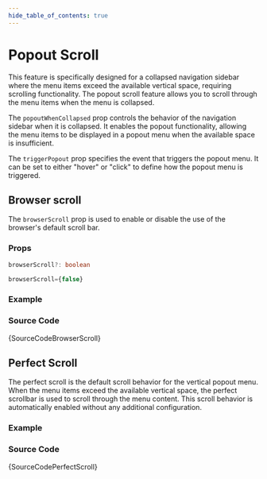 ```yaml
---
hide_table_of_contents: true
---
```



# Popout Scroll

This feature is specifically designed for a collapsed navigation sidebar where the menu items exceed the available vertical space, requiring scrolling functionality. The popout scroll feature allows you to scroll through the menu items when the menu is collapsed.

The `popoutWhenCollapsed` prop controls the behavior of the navigation sidebar when it is collapsed. It enables the popout functionality, allowing the menu items to be displayed in a popout menu when the available space is insufficient.

The `triggerPopout` prop specifies the event that triggers the popout menu. It can be set to either "hover" or "click" to define how the popout menu is triggered. 

## Browser scroll

The `browserScroll` prop is used to enable or disable the use of the browser's default scroll bar.

### Props

```ts noCopy
browserScroll?: boolean
```

```ts noCopy title='Default Value'
browserScroll={false}
```

### Example

<IframeWindow url='http://localhost:3000/menu-examples/vertical-menu/menu-scroll/popout/browser-scroll' />

### Source Code

<TsToJsCodeSnippet>{SourceCodeBrowserScroll}</TsToJsCodeSnippet>

## Perfect Scroll

The perfect scroll is the default scroll behavior for the vertical popout menu. When the menu items exceed the available vertical space, the perfect scrollbar is used to scroll through the menu content. This scroll behavior is automatically enabled without any additional configuration.

### Example

<IframeWindow url='http://localhost:3000/menu-examples/vertical-menu/menu-scroll/popout/perfect-scroll' />

### Source Code

<TsToJsCodeSnippet>{SourceCodePerfectScroll}</TsToJsCodeSnippet>
